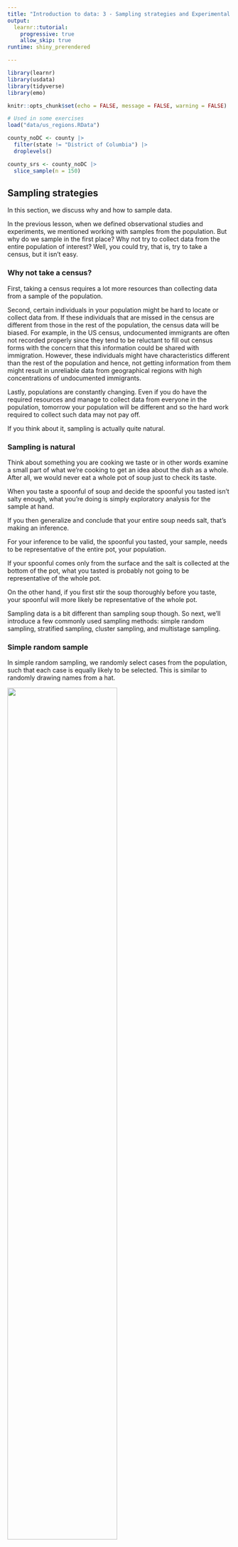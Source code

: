 ```yaml
---
title: "Introduction to data: 3 - Sampling strategies and Experimental design"
output: 
  learnr::tutorial:
    progressive: true
    allow_skip: true
runtime: shiny_prerendered

---
```


```r
library(learnr)
library(usdata)
library(tidyverse)
library(emo)

knitr::opts_chunk$set(echo = FALSE, message = FALSE, warning = FALSE)

# Used in some exercises
load("data/us_regions.RData")

county_noDC <- county |>
  filter(state != "District of Columbia") |>
  droplevels()

county_srs <- county_noDC |>
  slice_sample(n = 150)
```


## Sampling strategies

In this section, we discuss why and how to sample data.

In the previous lesson, when we defined observational studies and experiments, we mentioned working with samples from the population. But why do we sample in the first place? Why not try to collect data from the entire population of interest? Well, you could try, that is, try to take a census, but it isn't easy.

### Why not take a census?

First, taking a census requires a lot more resources than collecting data from a sample of the population.

Second, certain individuals in your population might be hard to locate or collect data from. If these individuals that are missed in the census are different from those in the rest of the population, the census data will be biased. For example, in the US census, undocumented immigrants are often not recorded properly since they tend to be reluctant to fill out census forms with the concern that this information could be shared with immigration. However, these individuals might have characteristics different than the rest of the population and hence, not getting information from them might result in unreliable data from geographical regions with high concentrations of undocumented immigrants.

Lastly, populations are constantly changing. Even if you do have the required resources and manage to collect data from everyone in the population, tomorrow your population will be different and so the hard work required to collect such data may not pay off.

If you think about it, sampling is actually quite natural.

### Sampling is natural

Think about something you are cooking we taste or in other words examine a small part of what we're cooking to get an idea about the dish as a whole. After all, we would never eat a whole pot of soup just to check its taste.

When you taste a spoonful of soup and decide the spoonful you tasted isn't salty enough, what you're doing is simply exploratory analysis for the sample at hand.

If you then generalize and conclude that your entire soup needs salt, that's making an inference.

For your inference to be valid, the spoonful you tasted, your sample, needs to be representative of the entire pot, your population.

If your spoonful comes only from the surface and the salt is collected at the bottom of the pot, what you tasted is probably not going to be representative of the whole pot.

On the other hand, if you first stir the soup thoroughly before you taste, your spoonful will more likely be representative of the whole pot.

Sampling data is a bit different than sampling soup though. So next, we'll introduce a few commonly used sampling methods: simple random sampling, stratified sampling, cluster sampling, and multistage sampling.

### Simple random sample

In simple random sampling, we randomly select cases from the population, such that each case is equally likely to be selected. This is similar to randomly drawing names from a hat.

![](images/random-sample.png){width="70%"}

### Stratified sample

In stratified sampling, we first divide the population into homogeneous groups, called strata, and then we randomly sample from within each stratum. For example, if we wanted to make sure that people from low, medium, and high socioeconomic status are equally represented in a study, we would first divide our population into three groups as such and then sample from within each group.

![](images/stratified-sample.png){width="70%"}


### Cluster sample

In cluster sampling, we divide the population into clusters, randomly sample a few clusters, and then sample all observations within these clusters. The clusters, unlike strata in stratified sampling, are heterogeneous within themselves and each cluster is similar to the others, such that we can get away with sampling from just a few of the clusters.

![](images/cluster-sample.png){width="70%"}


### Multistage sample

Multistage sampling adds another step to cluster sampling. Just like in cluster sampling, we divide the population into clusters, randomly sample a few clusters, and then we randomly sample observations from within those clusters.

![](images/multistage-sample.png){width="70%"}

Cluster and multistage sampling are often used for economical reasons. For example, one might divide a city into geographic regions that are on average similar to each other and then sample randomly from a few randomly picked regions in order to avoid traveling to all regions.

Time to put these concepts into practice!

### Sampling strategies, determine which

A consulting company is planning a pilot study on marketing in Boston. They identify the zip codes that make up the greater Boston area, then sample 50 randomly selected addresses from each zip code and mail a coupon to these addresses. They then track whether the coupon was used in the following month.

```r
quiz(
  question("What sampling strategy has this company used?", correct = "Nice! Let's continue to the next exercise.", allow_retry = TRUE,
    answer("Simple random sample", message = "Try again. The company is dividing the Boston area by zip code."),
    answer("Stratified sample", correct = TRUE),
    answer("Cluster sample", message = "Hmm, not quite. The company isn't sampling all the houses in each zip code."), 
    answer("Multistage sample", message = "Not quite! The company is sampling 50 addresses from each zip code.") ), 
  caption = "")
```

### Sampling strategies, choose worst

A school district has requested a survey be conducted on the socioeconomic status of their students. Their budget only allows them to conduct the survey in some of the schools, hence they need to first sample a few schools. 

Students living in this district generally attend a school in their neighbourhood. The district is broken into many distinct and unique neighbourhoods, some including large single-family homes and others with only low-income housing. 

```r
quiz(
  question("Which approach would likely be the **least effective** for selecting the schools where the survey will be conducted?", correct = "Nice job! This sampling strategy would be a bad idea because each neighborhood has a unique socioeconomic status. A good study would collect information about every neighborhood.", allow_retry = TRUE,
    answer("Simple random sample", message = "Incorrect!"),
    answer("Stratified sampling, where each stratum is a neighborhood", message = "Try again. Remember, the socioeconomic status of each neighborhood is unique."), 
    answer("Cluster sampling, where each cluster is a neighborhood", correct = TRUE) ), 
  caption = "")
```

## Sampling in R

In this section, we'll practice sampling in R.

Suppose we want to collect data from counties in the United States, but we do not have the resources to obtain these data from all counties. Conveniently, however, we do have a list of all counties. This is publicly available information and is contained in the `county` dataset in the **usdata** package. You can read more about the data [here](https://openintrostat.github.io/usdata/reference/county.html). 

### Setup

So, let's start by loading the necessary packages with the `library()` function. We need the **usdata** package for the relevant data frame and the **tidyverse** package for the sampling and grouping functions we'll introduce shortly.

```r
library(usdata)
library(tidyverse)
```

Next we'll work with the `county` data from the usdata package.

This data frame contains data from counties in all 50 states plus the District of Columbia, or DC, as it's commonly referred to. Since DC is not a state by definition, we'll first remove it from the dataset. We can do this with the `filter()` function that you learned about earlier in these tutorials.

That is, we will create a new data frame, called `county_noDC` that `filter()`s out the observation where state is DC. Notice that to filter DC out of the data frame we are using `!=`. You can think of the `!` as negating what comes after it. Here, the `!` negates the `=` sign, meaning we want the `state` to **not** be equal to the District of Columbia. 

We'll also `droplevels()` for good measure, so that the level District of Columbia is removed completely from the data frame.

```r
county_noDC <- county |>
  filter(state != "District of Columbia") |>
  droplevels()
```

### Simple random sample

Suppose our limited resources require that we collect data from only _150_ of the over _3000_ counties in the United States.

One option is to take a simple random sample. We will use the `slice_sample()` function in dplyr (a package included in the tidyverse) to do this.

We start with the `county_noDC` data frame and pipe it into the `slice_sample()` function, setting the size (`n`) argument to 150. We will call the data frame containing this simple random sample *`county_srs`*.

```r
# Simple random sample of 150 counties
county_srs <- county_noDC |>
  slice_sample(n = 150)

# Glimpse
glimpse(county_srs)
```

A quick `glimpse()` shows that there are indeed _150_ observations in this data frame. Note that your sample will look different than someone else's sample, even though you're running the exact same code. We are taking a random sample here, so your sample will be different than mine, just by random chance. However, the sample size should be the same since that is something we specified in the `slice_sample()` function.

### SRS state distribution

If our goal was to take a sample of any 150 counties, we have accomplished this goal. However, if we wanted to obtain equal numbers of counties from each state (that is, three counties per state) a simple random sample won't ensure that.

We can confirm this by counting the number of counties per state. 

To do so we will start with the `county_srs` data frame: first group these data by state, then count the number of observations per state.

```r
# State distribution of SRS counties
county_srs |>
  group_by(state) |>
  count()
```

The resulting output shows that this sampling approach yielded data from less than _50_ states and the number of counties sampled varies from state to state.

If we instead want to sample three counties per state to make up our sample of 150 counties, we should use stratified sampling.

### Stratified sample

The code looks very similar to how we selected the simple random sample, except that *before* sampling we __first__ group by state and __then sample__ three observations per group.

A quick glimpse at the resulting data frame confirms that we indeed have _150_ observations in this sample.

```r
# Stratified sample of 150 counties, each state is a stratum
county_str <- county_noDC |>
  group_by(state) |>
  slice_sample(n = 3)

# Glimpse
glimpse(county_str)
```

Now it's your turn to take a sample!

### Exercise: Simple random sample in R

Suppose we want to collect some data from a sample of eight states. A list of all states and the region they belong to (Northeast, Midwest, South, West) are given in the `us_regions` data frame.

The dplyr package and `us_regions` data frame have been loaded.

- Use simple random sampling to select eight states from `us_regions`. Save this sample in a data frame called `states_srs`.

- Count the number of states from each region in your sample.

```r
# Simple random sample: states_srs
states_srs <- ___ |>
  ___

# Count states by region
states_srs |>
  ___(___)
```

```r
# Simple random sample
states_srs <- us_regions |>
  slice_sample(n = 8)

# Count states by region
states_srs |>
  count(region)
```

### Exercise: Stratified sample in R

In the previous exercise, we took a simple random sample of eight states. However, we did not have any control over how many states from each region got sampled. The goal of stratified sampling in this context is to have control over the number of states sampled from each region. Our goal for this exercise is to sample an equal number of states from each region.

The dplyr package has been loaded and `us_regions` is still available in your workspace.

For this exercise you should use stratified sampling to select a total of eight states, two from each stratum, where each stratum is a region of the country. We can break this down into three steps: 

1. group the dataset by region (using `group_by()`) 
2. sample two states from each region (using `slice_sample()`)
3. save the sample in a new data frame called `states_str` (using `<-` -- the assignment arrow).


Once you've collected your sample, count the number of states from each region 
in your sample to confirm that each region is represented equally in your sample.

```r
# Stratified sample
states_str <- ___ |>
  group_by(___) |>
  slice_sample(___)

# Use the states_str data to count states by region
___ |>
  ___
```

```r
# Stratified sample
states_str <- us_regions |>
  group_by(region) |>
  slice_sample(n = 2)

# Count states by region
states_str |>
  count(region)
```

### Exercise: Compare SRS vs. stratified sample


```r
quiz(
  question("Which method you implemented, simple random sampling or stratified sampling, ensured an equal number of states from each region?", correct = "Super! Simple random sampling would result in different amounts of data being sampled from each state.", allow_retry = TRUE,
    answer("Simple random sampling", message = "Try again!"),
    answer("Stratified sampling", correct = TRUE)), caption = "")
```

## Principles of experimental design

In this section, we discuss principles of experimental design: _control, randomize, replicate, and block_.

To **control** means to compare the treatment of interest to a control group.

To **randomize** means to randomly assign subjects to treatments.

To **replicate** means to collect a sufficiently large sample within a study or to replicate the entire study.

And the last principle of experimental design is **blocking**. The goal of blocking is to account for the potential effect of known or suspected confounding variables. We do this by first grouping subjects into blocks based on these variables and then randomizing them within each block to treatment groups.

Let's discuss blocking a bit more.

### Design a study, with blocking


We would like to design an experiment to investigate whether students learn the R language better in a traditional lecture based course or using an interactive online learning platform. Two courses that teach the exact same material are designed and the only difference between these courses is the method of delivery: traditional lecture or interactive online.

We sample a group of students for our study that we will randomly assign to these two courses.

But before we do so, we need to consider any potential confounding variables. It is suspected that previous programming experience might have an effect on how students learn in these two settings and we know that some of the students in our study have previous programming experience and some don't. Therefore we decide to block for having previous programming experience.

To do so, we divide our sample into two, those with programming experience and those without.

Then, we randomly assign individuals from each block into the two courses, ensuring that those with and without programming experience are equally represented in the two treatment groups.

![](images/blocking.png){width="50%"}

In this experiment the _explanatory_ variable is the _course type_ lecture versus interactive online and the variable that we're _blocking_ for is _previous programming experience_.

This way, if we find a difference in mastery of the R language between students in the two courses, we will be able to attribute it to the course type and can be assured that the difference isn't due to previous programming experience since both those with and without such experience were equally represented in the two treatment groups.

Now it's time to practice these experimental design concepts.

### Identifying components of a study

A researcher designs a study to test the effect of light and noise levels on exam performance of students. The researcher also believes that light and noise levels might have different effects on males and females, so she wants to make sure both sexes are represented equally under different conditions.

```r
quiz(
  question("Which of the below is correct?", correct = "Nice job!", allow_retry = TRUE,
    answer("There are 3 explanatory variables (light, noise, sex) and 1 response variable (exam performance).", message = "Close, but sex is thought to be a confounding variable, not an explanatory one!"),
    answer("There is 1 explanatory variable (sex) and 3 response variables (light, noise, exam performance).", message = "Not quite!"),
    answer("There are 2 blocking variables (light and noise), 1 explanatory variable (sex), and 1 response variable (exam performance).", message = "Incorrect!"),
    answer("There are 2 explanatory variables (light and noise), 1 blocking variable (sex), and 1 response variable (exam performance).", correct = TRUE)), caption = "")
```

### Experimental design terminology

___ variables are conditions you can impose on the experimental units, while ___ variables are characteristics that the experimental units come with that you would like to control for.

```r
quiz(
  question("", correct = "Nice job!", allow_retry = TRUE,
    answer("Blocking, explanatory", message = "Not quite!"),
    answer("Explanatory, blocking", correct = TRUE),
    answer("Control, treatment", message = "Nope, try again!"),
    answer("Treatment, control", message = "Try again!")), caption = "")
```

### Connect blocking and stratifying

In random sampling, we use ___ to control for a variable. In random assignment, we use ___ to achieve the same goal.

```r
quiz(
  question("", correct = "Correct!", allow_retry = TRUE,
    answer("stratifying, blocking", correct = TRUE),
    answer("blocking, stratifying", message = "Incorrect!"),
    answer("confounding, stratifying", message = "Not quite!"),
    answer("confounding, blocking", message = "Try again!")), caption = "")
```


## Submit```{r encoder_ui, echo=FALSE}hash_encoder_ui = {    shiny::div("If you have completed this tutorial and are happy with all of your",         "solutions, please enter your identifying information, then click the button below to generate your hash",          textInput("name", "What's your name?"),        textInput("studentID", "What is your student ID?"),        renderText({ input$caption }),         )}``````{r encoder_logic, echo=FALSE, context="server"}is_server_context = function(.envir) {  # We are in the server context if there are the follow:  # * input - input reactive values  # * output - shiny output  # * session - shiny session  #  # Check context by examining the class of each of these.  # If any is missing then it will be a NULL which will fail.  inherits(.envir$input,   "reactivevalues") &  inherits(.envir$output,  "shinyoutput")    &  inherits(.envir$session, "ShinySession")}check_server_context = function(.envir) {  if (!is_server_context(.envir)) {    calling_func = deparse(sys.calls()[[sys.nframe()-1]])    err = paste0(      "Function `", calling_func,"`",      " must be called from an Rmd chunk where `context = \"server\"`"    )    stop(err, call. = FALSE)  }}encoder_logic = function(strip_output = FALSE) {  p = parent.frame()  check_server_context(p)  # Make this var available within the local context below  assign("strip_output", strip_output, envir = p)  # Evaluate in parent frame to get input, output, and session  local({    encoded_txt = shiny::eventReactive(      input$hash_generate,      {        # shiny::getDefaultReactiveDomain()$userData$tutorial_state        state = learnr:::get_tutorial_state()        shiny::validate(shiny::need(length(state) > 0, "No progress yet."))        shiny::validate(shiny::need(nchar(input$name) > 0, "No name entered."))        shiny::validate(shiny::need(nchar(input$studentID) > 0, "Please enter your student ID"))        user_state = purrr::map_dfr(state, identity, .id = "label")        user_state = dplyr::group_by(user_state, label, type, correct)        user_state = dplyr::summarize(          user_state,          answer = list(answer),          timestamp = dplyr::first(timestamp),          .groups = "drop"        )        user_state = dplyr::relocate(user_state, correct, .before = timestamp)        user_info = tibble(label = c("student_name", "student_id"), type="identifier", answer= as.list(c(input$name, input$studentID)))                  learnrhash::encode_obj(bind_rows(user_info, user_state))      }    )    output$hash_output = shiny::renderText(encoded_txt())  }, envir = p)}encoder_logic()``````{r encode, echo=FALSE}learnrhash::encoder_ui(ui_before = hash_encoder_ui)```

## Congratulations!

You have successfully completed Lesson 3 in Tutorial 1: Introduction to data.

What's next?

`r emo::ji("ledger")` [Full list of tutorials supporting OpenIntro::Introduction to Modern Statistics](https://openintrostat.github.io/ims-tutorials/)

`r emo::ji("spiral_notepad")` [Tutorial 1: Introduction to data](https://openintrostat.github.io/ims-tutorials/01-data/)

`r emo::ji("one")` [Tutorial 1 - Lesson 1: Language of data](https://openintro.shinyapps.io/ims-01-data-01/)

`r emo::ji("two")` [Tutorial 1 - Lesson 2: Types of studies](https://openintro.shinyapps.io/ims-01-data-02/)

`r emo::ji("three")` [Tutorial 1 - Lesson 3: Sampling strategies and Experimental design](https://openintro.shinyapps.io/ims-01-data-03/)

`r emo::ji("four")` [Tutorial 1 - Lesson 4: Case study](https://openintro.shinyapps.io/ims-01-data-04/)

`r emo::ji("open_book")` [Learn more at Introduction to Modern Statistics](http://openintro-ims.netlify.app/)
